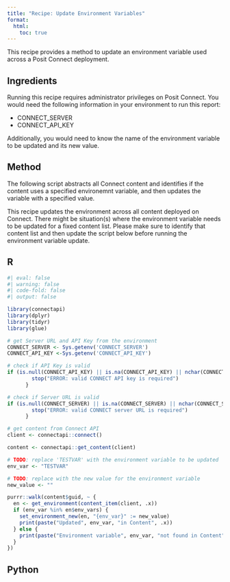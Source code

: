 ```yaml
---
title: "Recipe: Update Environment Variables"
format:
  html:
    toc: true
---
```


This recipe provides a method to update an environment variable used across a Posit Connect deployment.

## Ingredients

Running this recipe requires administrator privileges on Posit Connect.
You would need the following information in your environment to run this report:

- CONNECT_SERVER
- CONNECT_API_KEY

Additionally, you would need to know the name of the environment variable to be updated and its new value.

## Method

The following script abstracts all Connect content and identifies if the content uses a specified environemnt variable, and then updates the variable with a specified value.

::: {.callout-warning}
This recipe updates the environment across all content deployed on Connect. There might be situation(s) where the environment variable needs to be updated for a fixed content list. Please make sure to identify that content list and then update the script below before running the environment variable update.
:::


::: {.panel-tabset}

## R

```r
#| eval: false
#| warning: false
#| code-fold: false
#| output: false

library(connectapi)
library(dplyr)
library(tidyr)
library(glue)

# get Server URL and API Key from the environment
CONNECT_SERVER <- Sys.getenv('CONNECT_SERVER')
CONNECT_API_KEY <-Sys.getenv('CONNECT_API_KEY')

# check if API Key is valid
if (is.null(CONNECT_API_KEY) || is.na(CONNECT_API_KEY) || nchar(CONNECT_API_KEY) == 0) {
        stop("ERROR: valid CONNECT API key is required")
      }

# check if Server URL is valid
if (is.null(CONNECT_SERVER) || is.na(CONNECT_SERVER) || nchar(CONNECT_SERVER) == 0) {
        stop("ERROR: valid CONNECT server URL is required")
      }

# get content from Connect API
client <- connectapi::connect()

content <- connectapi::get_content(client)

# TODO: replace 'TESTVAR' with the environment variable to be updated
env_var <- "TESTVAR"

# TODO: replace with the new value for the environment variable
new_value <- ""

purrr::walk(content$guid, ~ {
  en <- get_environment(content_item(client, .x))
  if (env_var %in% en$env_vars) {
    set_environment_new(en, "{env_var}" := new_value)
    print(paste("Updated", env_var, "in Content", .x))
  } else {
    print(paste("Environment variable", env_var, "not found in Content", .x))
  }
})

```

## Python

```python

```

:::
